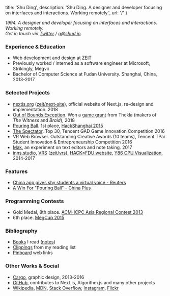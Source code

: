 
  title: 'Shu Ding',
  description: 'Shu Ding. A designer and developer focusing on interfaces and interactions. Working remotely.',
  url: '/'
}


_1994. A designer and developer focusing on interfaces and interactions. Working remotely._  
_Get in touch via [Twitter](https://twitter.com/shuding\_) / [g@shud.in](mailto:g@shud.in)._

### Experience & Education
- Web development and design at [ZEIT](https://zeit.co/about)
- Previously worked / interned as a software engineer at Microsoft, Strikingly, Megvii
- Bachelor of Computer Science at Fudan University. Shanghai, China, 2013-2017

### Selected Projects
- [nextjs.org](https://nextjsorg.now.sh) ([zeit/next-site](https://github.com/zeit/next-site)), official website of Next.js, re-design and implementation. 2018
- [Out of Bounds Exception](https://twitter.com/cyatheatree/status/988836359518351360). Won a [game grant](http://the-witness.net/news/2018/06/congratulations-to-the-grant-recipients/) from Thekla (makers of _The Witness_ and _Braid_), 2018
- [Pouring Ball](http://cyatheatree.com/projects/pouring-ball.html). 1st place, [HackShanghai 2015](http://2015.hackshanghai.com)
- [The Spectator](http://cyatheatree.com/projects/the-spectator.html). Top 30, Tencent GAD Game Innovation Competition 2016
- VR Web Browser. Outstanding Creative Awards (10 teams), Tencent TPai Student Innovation & Entrepreneurship Competition 2016
- [Mak](https://inns.studio/mak), an experiment on text editors and note taking. 2017
- [inns.studio](https://inns.studio), [VRS](https://v-r-s.now.sh/edit/?id=1) ([zeit/vrs](https://github.com/zeit/vrs)), [HACK×FDU website](http://fdu2016.hackx.org), [Y86 CPU Visualization](https://y86.js.org), 2014-2017

### Features
- [China app gives shy students a virtual voice - Reuters](https://www.reuters.com/video/2015/12/04/china-app-gives-shy-students-a-virtual-v?videoId=366561295)
- [A Win For "Pouring Ball" - China Plus](http://english.cri.cn/7146/2015/12/01/3481s906479.htm)

### Programming Contests
- Gold Medal, 8th place. [ACM-ICPC Asia Regional Contest 2013](https://icpc.baylor.edu/regionals/finder/chengdu-2013/standings)
- 6th place. [MegCup 2015](https://2015.megcup.com/)

### Bibliography
- [Books](https://book.douban.com/people/ParabolaWorld/collect?start=0&sort=time&rating=all&filter=all&mode=list) I read ([notes](https://book.douban.com/people/ParabolaWorld/annotation))
- [Clippings](https://getpocket.com/@parabola_ds) from my reading list
- [Pinboard](https://pinboard.in/u:parabola) web links

### Other Works & Social
- [Cargo](https://cargocollective.com/quietshu), graphic design, 2013-2016
- [GitHub](https://github.com/quietshu), contributes to Next.js, Algorithm.js and many other projects
- [Wikipedia](https://zh.wikipedia.org/w/index.php?title=Special:%E7%94%A8%E6%88%B7%E8%B4%A1%E7%8C%AE&offset=&limit=500&contribs=user&target=Iamds&namespace=2&nsInvert=1&tagfilter=&start=&end=), [MDN](https://developer.mozilla.org/en-US/profiles/shuding), [Stack Overflow](https://stackoverflow.com/users/2424786/shu-ding), [Instagram](https://instagram.com/_shuding), [Flickr](https://www.flickr.com/photos/shuding/)
